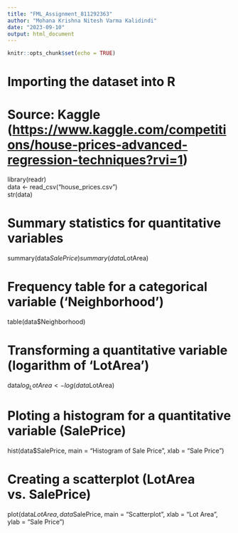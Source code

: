---
title: "FML_Assignment_811292363"
author: "Mohana Krishna Nitesh Varma Kalidindi"
date: "2023-09-10"
output: html_document
---

```{r setup, include=FALSE}
knitr::opts_chunk$set(echo = TRUE)
```

# Importing the dataset into R

# Source: Kaggle (<https://www.kaggle.com/competitions/house-prices-advanced-regression-techniques?rvi=1>)

library(readr)  
data <- read_csv("house_prices.csv")  
str(data)  

# Summary statistics for quantitative variables

summary(data$SalePrice)      
summary(data$LotArea)     

# Frequency table for a categorical variable ('Neighborhood')

table(data$Neighborhood)

# Transforming a quantitative variable (logarithm of 'LotArea')

data$log_LotArea <- log(data$LotArea)

# Ploting a histogram for a quantitative variable (SalePrice)

hist(data$SalePrice, main = "Histogram of Sale Price", xlab = "Sale Price")

# Creating a scatterplot (LotArea vs. SalePrice)

plot(data$LotArea,data$SalePrice, main = "Scatterplot", xlab = "Lot Area", ylab = "Sale Price")

